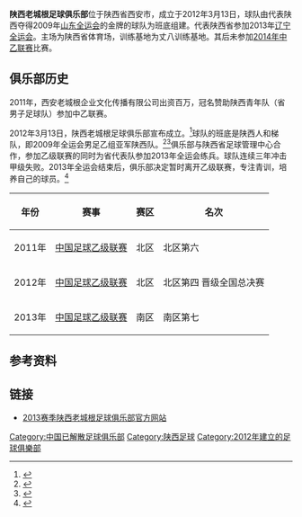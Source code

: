 {{noteTA|G1=Football}}
{{Infobox Football club
| clubname      = 陕西老城根
| current       = 
| image         = [[File:laochenggenImage.jpg|150px]]
| fullname      = 陕西老城根足球俱乐部
| nickname      = 
| founded       = 2012年3月13日
| city          = {{CHN}}[[陕西省|陕西省]][[西安市|西安市]]
| ground        = [[陕西省体育场|陕西省体育场]]
| capacity      = 
| owner         = 
| chrtitle      = 
| chairman      = 
| ceotitle      = 
| ceo           = 
| mgrtitle      = 主教练
| manager       = 
| league        = 
| season        = 
| position      = 
| shirtsupplier = 
| shirtsponsors =
| website       = 
}}
'''陕西老城根足球俱乐部'''位于陕西省西安市，成立于2012年3月13日，球队由代表陕西夺得2009年[[山东全运会|山东全运会]]的金牌的球队为班底组建。代表陕西省参加2013年[[辽宁全运会|辽宁全运会]]。主场为陕西省体育场，训练基地为丈八训练基地。其后未参加[[2014年中国足球乙级联赛|2014年中乙联赛]]比赛。

==俱乐部历史==
2011年，西安老城根企业文化传播有限公司出资百万，冠名赞助陕西青年队（省男子足球队）参加中乙联赛。

2012年3月13日，陕西老城根足球俱乐部宣布成立。<ref>{{cite web|url=http://sports.163.com/12/0314/02/7SH9V00C00051C8L.html|title=陕西又一支乙级队老城根横空出世|access-date=2013-05-21|archive-url=https://web.archive.org/web/20170809000109/http://sports.163.com/12/0314/02/7SH9V00C00051C8L.html|archive-date=2017-08-09|dead-url=yes}}</ref>球队的班底是陕西人和梯队，即2009年全运会男足乙组亚军陕西队。<ref>{{cite news |title=前国门出山征战中乙联赛 陕西老城根队今日树旗 |url=http://sports.sina.com.cn/c/2012-03-13/20375979800.shtml |accessdate=2018-08-28 |work=新浪体育 |date=2012-03-13 |archive-date=2018-08-29 |archive-url=https://web.archive.org/web/20180829000305/http://sports.sina.com.cn/c/2012-03-13/20375979800.shtml |dead-url=no }}</ref><ref>{{cite news |title=陕西老城根足球俱乐部正式成立 江洪张延复出 |url=http://sx.sina.com.cn/news/minsheng/2012-03-14/18643.html |accessdate=2018-08-28 |work=西安新闻网-西安晚报 |date=2012-03-14 |archive-date=2019-08-14 |archive-url=https://web.archive.org/web/20190814091012/http://sx.sina.com.cn/news/minsheng/2012-03-14/18643.html |dead-url=no }}</ref>俱乐部与陕西省足球管理中心合作，参加乙级联赛的同时为省代表队参加2013年全运会练兵。球队连续三年冲击甲级失败。2013年全运会结束后，俱乐部决定暂时离开乙级联赛，专注青训，培养自己的球员。<ref>{{cite news |title=老城根仿东亚模式育陕西青训 总经理:5-10年建体系 |url=http://sports.sina.com.cn/b/2014-01-08/08056970593.shtml |accessdate=2018-08-28 |work=华商网-华商报 |date=2014-01-08 |archive-date=2018-08-29 |archive-url=https://web.archive.org/web/20180829000325/http://sports.sina.com.cn/b/2014-01-08/08056970593.shtml |dead-url=no }}</ref>

{| class="wikitable"
!年份
!赛事
!赛区
!名次
|-
|2011年
|[[2011年中国足球乙级联赛|中国足球乙级联赛]]
|北区
|北区第六
|-
|2012年
|[[2012年中国足球乙级联赛|中国足球乙级联赛]]
|北区
|北区第四 晋级全国总决赛
|-
|2013年
|[[2013年中国足球乙级联赛|中国足球乙级联赛]]
|南区
|南区第七
|}

==参考资料==
{{reflist}}

== 链接 ==
* [https://web.archive.org/web/20130518005332/http://laochenggen.hsw.cn/ 2013赛季陕西老城根足球俱乐部官方网站]

{{2011中乙}}{{2012中乙}}

{{2013中乙}}

[[Category:中国已解散足球俱乐部|Category:中国已解散足球俱乐部]]
[[Category:陕西足球|Category:陕西足球]]
[[Category:2012年建立的足球俱樂部|Category:2012年建立的足球俱樂部]]